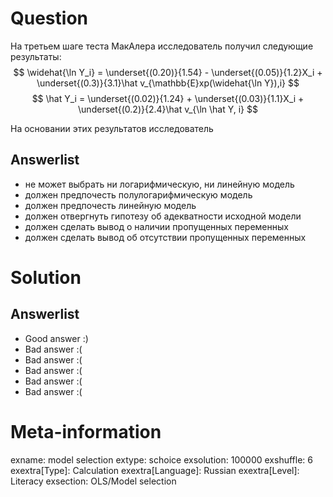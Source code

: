Question
========
На третьем шаге теста МакАлера исследователь получил следующие результаты:
$$
\widehat{\ln Y_i} = \underset{(0.20)}{1.54} - \underset{(0.05)}{1.2}X_i + \underset{(0.3)}{3.1}\hat v_{\mathbb{E}xp(\widehat{\ln Y}),i}
$$
$$
\hat Y_i = \underset{(0.02)}{1.24} + \underset{(0.03)}{1.1}X_i + \underset{(0.2)}{2.4}\hat v_{\ln \hat Y, i}
$$


На основании этих результатов исследователь


Answerlist
----------
*  не может выбрать ни логарифмическую, ни линейную модель
*  должен предпочесть полулогарифмическую модель
*  должен предпочесть линейную модель
*  должен отвергнуть гипотезу об адекватности исходной модели
*  должен сделать вывод о наличии пропущенных переменных
*  должен сделать вывод об отсутствии пропущенных переменных

Solution
========

Answerlist
----------
*  Good answer :)
*  Bad answer :(
*  Bad answer :(
*  Bad answer :(
*  Bad answer :(
*  Bad answer :(

Meta-information
================
exname: model selection
extype: schoice
exsolution: 100000
exshuffle: 6
exextra[Type]: Calculation
exextra[Language]: Russian
exextra[Level]: Literacy
exsection: OLS/Model selection